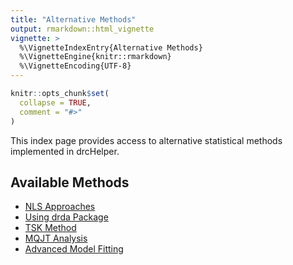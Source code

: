 ```yaml
---
title: "Alternative Methods"
output: rmarkdown::html_vignette
vignette: >
  %\VignetteIndexEntry{Alternative Methods}
  %\VignetteEngine{knitr::rmarkdown}
  %\VignetteEncoding{UTF-8}
---
```


```r
knitr::opts_chunk$set(
  collapse = TRUE,
  comment = "#>"
)
```

This index page provides access to alternative statistical methods implemented in drcHelper.

## Available Methods

- [NLS Approaches](Examples%20using%20NLS.html)
- [Using drda Package](Examples_using_drda.html)
- [TSK Method](TSK_method.html)
- [MQJT Analysis](MQJT.html)
- [Advanced Model Fitting](Advanced_Fitting-a-biphasic-dose-reponse-model.html)